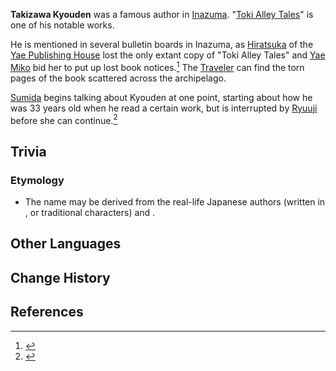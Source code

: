 {{Character Infobox
|type             = Mentioned
|region           = Inazuma
}}
'''Takizawa Kyouden''' was a famous author in [[Inazuma]]. "[[Toki Alley Tales]]" is one of his notable works.

He is mentioned in several bulletin boards in Inazuma, as [[Hiratsuka]] of the [[Yae Publishing House]] lost the only extant copy of "Toki Alley Tales" and [[Yae Miko]] bid her to put up lost book notices.<ref>{{Ref/BB|Hanamizaka Bulletin Board|Hiratsuka's Message}}</ref> The [[Traveler]] can find the torn pages of the book scattered across the archipelago.

[[Sumida]] begins talking about Kyouden at one point, starting about how he was 33 years old when he read a certain work, but is interrupted by [[Ryuuji]] before she can continue.<ref>{{Ref/Quest|Octave of the Maushiro}}</ref>

==Trivia==
===Etymology===
* The name {{lang|Takizawa Kyouden|ja=瀧澤京伝}} may be derived from the real-life Japanese authors {{lang|{{w|Takizawa Bakin|'''Takizawa''' Okikuni}}|ja='''瀧澤'''興邦}} (written in ''{{w|Kyūjitai|kyuujitai}}'', or traditional characters) and {{lang|{{w|Santō Kyōden|Santou '''Kyouden'''}}|ja=山東'''京伝'''}}.

==Other Languages==
{{Other Languages
|default_hidden=1
|en      = Takizawa Kyouden
|zhs     = 泷泽京传
|zhs_rm  = Lóngzé Jīngchuán{{Assumed}}
|zht     = 瀧澤京傳
|zht_rm  = Lóngzé Jīngchuán{{Assumed}}
|ja      = 瀧澤京伝
|ja_rm   = Takizawa Kyouden
|ko      = 타키자와 쿄덴
|ko_rm   = Takijawa Kyoden
|es      = Takizawa Kyouden
|fr      = Takizawa Kyouden
|ru      = Кёдэн Такидзава
|th      = Takizawa Kyoden
|vi      = Takizawa Kyouden
|de      = Takizawa Kyoden
|id      = Takizawa Kyoden
|pt      = Takizawa Kyouden
|tr      = 
|it      = 
}}

==Change History==
{{Change History|introduced=2.0}}

==References==
{{Reflist}}